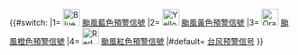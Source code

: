 {{#switch:{{{1|}}}<!--請注意，廣東省气象局的圖示與中央气象台使用的图示不同，不可混用-->
|1= [[File:Blue typhoon alert - China.svg|30px|alt=|link=]] [[气象灾害预警信号#台风|颱風藍色預警信號]]
|2= [[File:Yellow typhoon alert - China.svg|30px|alt=|link=]] [[气象灾害预警信号#台风|颱風黃色預警信號]]
|3= [[File:Orange typhoon alert - China.svg|30px|alt=|link=]] [[气象灾害预警信号#台风|颱風橙色預警信號]]
|4= [[File:Red typhoon alert - China.svg|30px|alt=|link=]] [[气象灾害预警信号#台风|颱風紅色預警信號]]
|#default= [[气象灾害预警信号#台风|台风预警信号]]
}}<noinclude>{{doc}}
</noinclude>